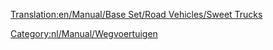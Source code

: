 [[Translation:en/Manual/Base Set/Road Vehicles/Sweet Trucks]]

{{nl/Manual/Base Set/Road Vehicles/Wegvoertuig|name     = MightyMover Snoeptruck
  |img      = en/Manual/Base Set/Road Vehicles/MightyMover Sweet.png
  |price    = £4.797 (€9.594)
  |speed    = 30 mph (48 km/h)
  |annual   = £421 (€842)
  |designed = 1936
  |life     = 15
  |capacity = 17 zakken [[nl/Manual/Base Set/Cargos/Snoep|snoep]]
}}
{{nl/Manual/Base Set/Road Vehicles/Wegvoertuig|name     = Powernaught Snoeptruck
  |img      = en/Manual/Base Set/Road Vehicles/Powernaught Sweet.png
  |price    = £6.027 (€12.054)
  |speed    = 55 mph (88 km/h)
  |annual   = £787 (€1.574)
  |designed = 1979
  |life     = 15
  |capacity = 19 zakken [[nl/Manual/Base Set/Cargos/Snoep|snoep]]
}}
{{nl/Manual/Base Set/Road Vehicles/Wegvoertuig|name     = Wizzowow Snoeptruck
  |img      = en/Manual/Base Set/Road Vehicles/Wizzow Sweet.png
  |price    = £6.437 (€12.874)
  |speed    = 70 mph (112 km/h)
  |annual   = £1.125 (€2.250)
  |designed = 2017
  |life     = 15
  |capacity = 22 zakken [[nl/Manual/Base Set/Cargos/Snoep|snoep]]
}}
[[Category:nl/Manual/Wegvoertuigen]]